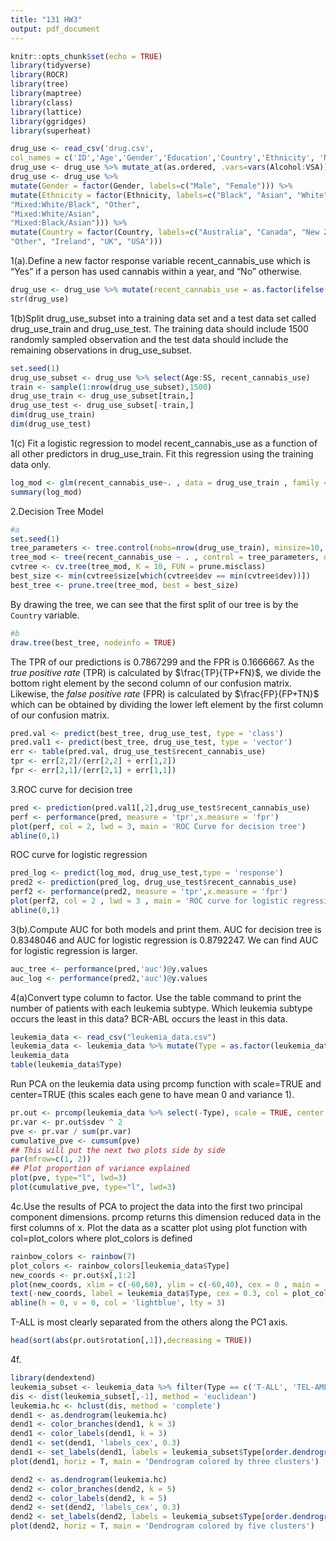 ```yaml
---
title: "131 HW3"
output: pdf_document
---
```


```r
knitr::opts_chunk$set(echo = TRUE)
library(tidyverse)
library(ROCR)
library(tree)
library(maptree)
library(class)
library(lattice)
library(ggridges)
library(superheat)
```

```r
drug_use <- read_csv('drug.csv',
col_names = c('ID','Age','Gender','Education','Country','Ethnicity', 'Nscore','Escore','Oscore','Ascore','Cscore','Impulsive', 'SS','Alcohol','Amphet','Amyl','Benzos','Caff','Cannabis','Choc','Coke','Crack','Ecstasy','Heroin','Ketamine', 'Legalh','LSD','Meth','Mushrooms','Nicotine','Semer','VSA'))
drug_use <- drug_use %>% mutate_at(as.ordered, .vars=vars(Alcohol:VSA))
drug_use <- drug_use %>%
mutate(Gender = factor(Gender, labels=c("Male", "Female"))) %>%
mutate(Ethnicity = factor(Ethnicity, labels=c("Black", "Asian", "White",
"Mixed:White/Black", "Other",
"Mixed:White/Asian",
"Mixed:Black/Asian"))) %>%
mutate(Country = factor(Country, labels=c("Australia", "Canada", "New Zealand",
"Other", "Ireland", "UK", "USA")))
```

1(a).Define a new factor response variable recent_cannabis_use which is “Yes” if a person has used cannabis
within a year, and “No” otherwise. 
```r
drug_use <- drug_use %>% mutate(recent_cannabis_use = as.factor(ifelse(Cannabis < 'CL3', 'No', 'Yes')))
str(drug_use)
```
1(b)Split drug_use_subset into a training data set and a test data set called drug_use_train and drug_use_test.
The training data should include 1500 randomly sampled observation and the test data should include the
remaining observations in drug_use_subset.
```r
set.seed(1)
drug_use_subset <- drug_use %>% select(Age:SS, recent_cannabis_use)
train <- sample(1:nrow(drug_use_subset),1500)
drug_use_train <- drug_use_subset[train,]
drug_use_test <- drug_use_subset[-train,]
dim(drug_use_train)
dim(drug_use_test)
```
1(c) Fit a logistic regression to model recent_cannabis_use as a function of all other predictors in
drug_use_train. Fit this regression using the training data only.
```r
log_mod <- glm(recent_cannabis_use~. , data = drug_use_train , family = binomial)
summary(log_mod)
```
2.Decision Tree Model
```r
#a
set.seed(1)
tree_parameters <- tree.control(nobs=nrow(drug_use_train), minsize=10, mindev=1e-3)
tree_mod <- tree(recent_cannabis_use ~ . , control = tree_parameters, data = drug_use_train)
cvtree <- cv.tree(tree_mod, K = 10, FUN = prune.misclass)
best_size <- min(cvtree$size[which(cvtree$dev == min(cvtree$dev))])
best_tree <- prune.tree(tree_mod, best = best_size)

```
By drawing the tree, we can see that the first split of our tree is by the `Country` variable.
```r
#b
draw.tree(best_tree, nodeinfo = TRUE)
```

The TPR of our predictions is 0.7867299 and the FPR is 0.1666667.
As the *true positive rate* (TPR) is calculated by $\frac{TP}{TP+FN}$, we divide the bottom right element by the second column of our confusion matrix. Likewise, the *false positive rate* (FPR) is calculated by $\frac{FP}{FP+TN}$ which can be obtained by dividing the lower left element by the first column of our confusion matrix.
```r
pred.val <- predict(best_tree, drug_use_test, type = 'class')
pred.val1 <- predict(best_tree, drug_use_test, type = 'vector')
err <- table(pred.val, drug_use_test$recent_cannabis_use)
tpr <- err[2,2]/(err[2,2] + err[1,2])
fpr <- err[2,1]/(err[2,1] + err[1,1])
```

3.ROC curve for decision tree
```r
pred <- prediction(pred.val1[,2],drug_use_test$recent_cannabis_use)
perf <- performance(pred, measure = 'tpr',x.measure = 'fpr')
plot(perf, col = 2, lwd = 3, main = 'ROC Curve for decision tree')
abline(0,1)
```
ROC curve for logistic regression
```r
pred_log <- predict(log_mod, drug_use_test,type = 'response')
pred2 <- prediction(pred_log, drug_use_test$recent_cannabis_use)
perf2 <- performance(pred2, measure = 'tpr',x.measure = 'fpr')
plot(perf2, col = 2 , lwd = 3 , main = 'ROC curve for logistic regression')
abline(0,1)
```
3(b).Compute AUC for both models and print them. AUC for decision tree is 0.8348046 and AUC for logistic regression is 0.8792247. We can find AUC for logistic regression is larger.
```r
auc_tree <- performance(pred,'auc')@y.values
auc_log <- performance(pred2,'auc')@y.values
```
4(a)Convert type column to factor. Use the table command to print the number of patients with each leukemia subtype. Which leukemia subtype occurs the least in this data?
BCR-ABL occurs the least in this data.
```r
leukemia_data <- read_csv("leukemia_data.csv")
leukemia_data <- leukemia_data %>% mutate(Type = as.factor(leukemia_data$Type))
leukemia_data
table(leukemia_data$Type)
```
Run PCA on the leukemia data using prcomp function with scale=TRUE and center=TRUE (this scales
each gene to have mean 0 and variance 1).
```r
pr.out <- prcomp(leukemia_data %>% select(-Type), scale = TRUE, center = TRUE)
pr.var <- pr.out$sdev ^ 2
pve <- pr.var / sum(pr.var)
cumulative_pve <- cumsum(pve)
## This will put the next two plots side by side
par(mfrow=c(1, 2))
## Plot proportion of variance explained
plot(pve, type="l", lwd=3)
plot(cumulative_pve, type="l", lwd=3)
```
4c.Use the results of PCA to project the data into the first two principal component dimensions. prcomp
returns this dimension reduced data in the first columns of x. Plot the data as a scatter plot using plot
function with col=plot_colors where plot_colors is defined
```r
rainbow_colors <- rainbow(7)
plot_colors <- rainbow_colors[leukemia_data$Type]
new_coords <- pr.out$x[,1:2]
plot(new_coords, xlim = c(-60,60), ylim = c(-60,40), cex = 0 , main = 'PC1 & PC2')
text(-new_coords, label = leukemia_data$Type, cex = 0.3, col = plot_colors)
abline(h = 0, v = 0, col = 'lightblue', lty = 3)
```
T-ALL is most clearly separated from the others along the PC1 axis.
```r
head(sort(abs(pr.out$rotation[,1]),decreasing = TRUE))
```
4f.
```r
library(dendextend)
leukemia_subset <- leukemia_data %>% filter(Type == c('T-ALL', 'TEL-AML1', 'Hyperdip50'))
dis <- dist(leukemia_subset[,-1], method = 'euclidean')
leukemia.hc <- hclust(dis, method = 'complete')
dend1 <- as.dendrogram(leukemia.hc)
dend1 <- color_branches(dend1, k = 3)
dend1 <- color_labels(dend1, k = 3)
dend1 <- set(dend1, 'labels_cex', 0.3)
dend1 <- set_labels(dend1, labels = leukemia_subset$Type[order.dendrogram(dend1)])
plot(dend1, horiz = T, main = 'Dendrogram colored by three clusters')

dend2 <- as.dendrogram(leukemia.hc)
dend2 <- color_branches(dend2, k = 5)
dend2 <- color_labels(dend2, k = 5)
dend2 <- set(dend2, 'labels_cex', 0.3)
dend2 <- set_labels(dend2, labels = leukemia_subset$Type[order.dendrogram(dend2)])
plot(dend2, horiz = T, main = 'Dendrogram colored by five clusters')
```
